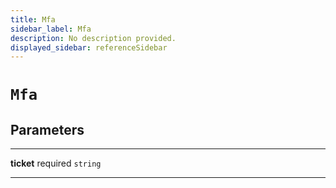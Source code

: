 ```yaml
---
title: Mfa
sidebar_label: Mfa
description: No description provided.
displayed_sidebar: referenceSidebar
---
```


# `Mfa`

## Parameters

---

**<span className="parameter-name">ticket</span>** <span className="optional-status">required</span> `string`

---
